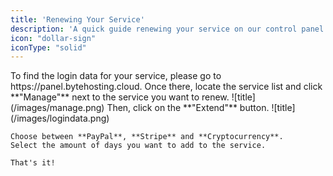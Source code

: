```yaml
---
title: 'Renewing Your Service'
description: 'A quick guide renewing your service on our control panel.'
icon: "dollar-sign"
iconType: "solid"
---
```


<Steps>
  <Step title="Go to Service Management">
    To find the login data for your service, please go to https://panel.bytehosting.cloud. Once there, locate the service list and click **"Manage"** next to the service you want to renew.
    ![title](/images/manage.png)
  </Step>
  <Step title="Click Extend">
    Then, click on the **"Extend"** button.
    ![title](/images/logindata.png)

    Choose between **PayPal**, **Stripe** and **Cryptocurrency**.  
    Select the amount of days you want to add to the service.  
      
    That's it!
  </Step>
</Steps>